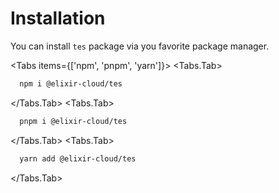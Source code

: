 
# Installation

You can install `tes` package via you favorite package manager.

<Tabs items={['npm', 'pnpm', 'yarn']}>
  <Tabs.Tab>
  
  ````bash copy
    npm i @elixir-cloud/tes
  ````
  </Tabs.Tab>
  <Tabs.Tab>
  
  ````bash copy
    pnpm i @elixir-cloud/tes
  ````
  </Tabs.Tab>
  <Tabs.Tab>
  
  ````bash copy
    yarn add @elixir-cloud/tes
  ````
  </Tabs.Tab>
</Tabs>
